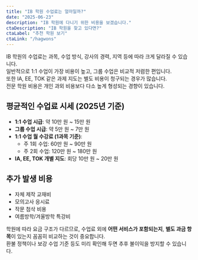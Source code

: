 ```yaml
---
title: "IB 학원 수업료는 얼마일까?"
date: "2025-06-23"
description: "IB 학원에 다니기 위한 비용을 보겠습니다."
ctaDescription: "IB 학원을 찾고 있다면?"
ctaLabel: "추천 학원 보기"
ctaLink: "/hagwons"
---
```


IB 학원의 수업료는 과목, 수업 방식, 강사의 경력, 지역 등에 따라 크게 달라질 수 있습니다.  
일반적으로 1:1 수업이 가장 비용이 높고, 그룹 수업은 비교적 저렴한 편입니다.  
또한 IA, EE, TOK 같은 과제 지도는 별도 비용이 청구되는 경우가 많습니다.  
전문 학원 비용은 개인 과외 비용보다 다소 높게 형성되는 경향이 있습니다.

## 평균적인 수업료 시세 (2025년 기준)

- **1:1 수업 시급**: 약 10만 원 ~ 15만 원  
- **그룹 수업 시급**: 약 5만 원 ~ 7만 원  
- **1:1 수업 월 수강료 (1과목 기준)**:  
  - 주 1회 수업: 60만 원 ~ 90만 원  
  - 주 2회 수업: 120만 원 ~ 180만 원  
- **IA, EE, TOK 개별 지도**: 회당 10만 원 ~ 20만 원  

## 추가 발생 비용

- 자체 제작 교재비  
- 모의고사 응시료  
- 작문 첨삭 비용  
- 여름방학/겨울방학 특강비  

학원에 따라 요금 구조가 다르므로, 수업료 외에 **어떤 서비스가 포함되는지**, **별도 과금 항목**이 있는지 꼼꼼히 비교하는 것이 중요합니다.  
환불 정책이나 보강 수업 기준 등도 미리 확인해 두면 추후 불이익을 방지할 수 있습니다.  